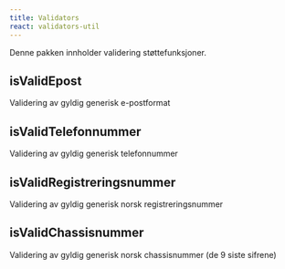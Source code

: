 ```yaml
---
title: Validators
react: validators-util
---
```



<Ingress>Denne pakken innholder validering støttefunksjoner.</Ingress>

## isValidEpost

Validering av gyldig generisk e-postformat

<ComponentExample component={isValidEpostExample} />

## isValidTelefonnummer

Validering av gyldig generisk telefonnummer

<ComponentExample component={isValidTelefonnummerExample} />

## isValidRegistreringsnummer

Validering av gyldig generisk norsk registreringsnummer

<ComponentExample component={isValidRegistreringsnummerExample} />

## isValidChassisnummer

Validering av gyldig generisk norsk chassisnummer (de 9 siste sifrene)

<ComponentExample component={isValidChassisnummerExample} />
